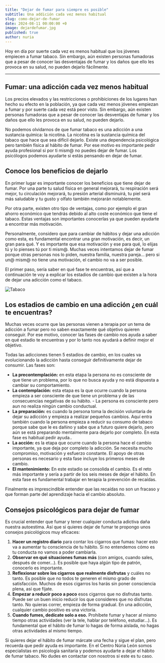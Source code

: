```yaml
---
title: "Dejar de fumar para siempre es posible"
subtitle: Una addición cada vez menos habitual
slug: como-dejar-de-fumar
date: 2024-08-11 00:00:00 +0
image: dejardefumar.jpg
published: true
author: nuria
---
```


Hoy en día por suerte cada vez es menos habitual que los jóvenes empiecen a fumar tabaco. Sin embargo, aún existen personas fumadoras que a pesar de conocer las desventajas de fumar y los daños que ello les provoca en su salud, no pueden dejarlo fácilmente.

---

## Fumar: una adicción cada vez menos habitual

Los precios elevados y las restricciones o prohibiciones de los lugares han hecho su efecto en la población, ya que cada vez menos jóvenes empiezan a fumar y por suerte cada vez está peor visto. Sin embargo, aún existen personas fumadoras que a pesar de conocer las desventajas de fumar y los daños que ello les provoca en su salud, no pueden dejarlo.

No podemos olvidarnos de que fumar tabaco es una adicción a una sustancia química: la nicotina. La nicotina es la sustancia química del tabaco que hace que sea difícil dejarlo. Existe una dependencia psicológica pero también física al hábito de fumar. Por ese motivo es importante pedir ayuda profesional si por ti mism@ no puedes dejar de fumar. Los psicólogos podemos ayudarte si estás pensando en dejar de fumar.

## Conoce los beneficios de dejarlo

En primer lugar es importante conocer los beneficios que tiene dejar de fumar. Por una parte tu salud física en general mejorará, tu respiración será mejor, tu circulación mejorará, tu presión arterial disminuirá, tu piel será más saludable y tu gusto y olfato también mejorarán notablemente.

Por otra parte, existen otro tipo de ventajas, como por ejemplo el gran ahorro económico que tendrás debido al alto coste económico que tiene el tabaco. Estas ventajas son importantes conocerlas ya que pueden ayudarte a encontrar más motivación.

Personalmente, considero que para cambiar de hábitos y dejar una adicción como esta, es fundamental encontrar una gran motivación, es decir, un gran para qué. Y es importante que esa motivación y ese para qué, lo elijas tú y lo pienses tú por ti mism@. Muchas veces intentamos dejar de fumar porque otras personas nos lo piden, nuestra familia, nuestra pareja… pero si un@ mism@ no tiene una motivación, el cambio no va a ser posible.

El primer paso, sería saber en qué fase te encuentras, así que a continuación te voy a explicar los estadios de cambio que existen a la hora de dejar una adicción como el tabaco.

![Tabaco](tabaco-dañino.jpg)

## Los estadios de cambio en una adicción ¿en cuál te encuentras?

Muchas veces ocurre que las personas vienen a terapia por un tema de adicción a fumar pero no saben exactamente qué objetivo quieren conseguir. Por ese motivo, conocer las fases de cambio nos ayuda a saber en qué estadio te encuentras y por lo tanto nos ayudará a definir mejor el objetivo.

Todas las adicciones tienen 5 estadios de cambio, en los cuales va evolucionando la adicción hasta conseguir definitivamente dejar de consumir. Las fases son:

- **La precontemplación:** en esta etapa la persona no es consciente de que tiene un problema, por lo que no busca ayuda y no está dispuesta a cambiar su comportamiento.
- **La contemplación:** esta etapa es la que ocurre cuando la persona empieza a ser consciente de que tiene un problema y de las consecuencias negativas de su hábito. - La persona es consciente pero aun no realiza ningún cambio conductual.
- **La preparación:** es cuando la persona toma la decisión voluntaria de dejar su adicción y empieza a realizar pequeños cambios. Aquí entra también cuando la persona empieza a reducir su consumo de tabaco porque sabe que le es dañino y sabe que a futuro quiere dejarlo, pero aún se está preparando mentalmente para dejarlo por completo. En esta fase es habitual pedir ayuda..
- **La acción:** es la etapa que ocurre cuando la persona hace el cambio importante, ya que deja por completo la adicción. Se necesita mucho compromiso, motivación y esfuerzo constante. El apoyo de otras personas es necesario y esta fase incluye los primeros meses de cambio.
- **El mantenimiento:** En este estadio se consolida el cambio. Es el reto más importante y sería a partir de los seis meses de dejar el hábito. En esta fase es fundamental trabajar en terapia la prevención de recaídas.

Finalmente es imprescindible entender que las recaídas no son un fracaso y que forman parte del aprendizaje hacia el cambio absoluto.

## Consejos psicológicos para dejar de fumar

Es crucial entender que fumar y tener cualquier conducta adictiva daña nuestra autoestima. Así que si quieres dejar de fumar te propongo unos consejos psicológicos muy eficaces:

1. **Hacer un registro diario** para contar los cigarros que fumas: hacer esto va a aumentar tu consciencia de tu hábito. Si no entendemos cómo es tu conducta no vamos a poder cambiarla.
2. **Observar en qué situaciones fumas más** (con amigos, cuando sales, después de comer…). Es posible que haya algún tipo de patrón, conocerlo es importante.
3. **Reflexionar sobre los cigarros que realmente disfrutas** y cuáles no tanto. Es posible que no todos te generen el mismo grado de satisfacción. Muchos de esos cigarros los harás sin poner consciencia plena, así que fíjate.
4. **Empezar a reducir poco a poco** esos cigarros que no disfrutas tanto. Puede ser un buen inicio reducir los que consideres que no disfrutas tanto. No quieras correr, empieza de forma gradual. En una adicción, cualquier cambio positivo es una victoria.
5. **Cuando fumes, dedícate solo a eso.** Prohíbete fumar y hacer al mismo tiempo otras actividades (ver la tele, hablar por teléfono, estudiar…). Es fundamental que el hábito de fumar lo hagas de forma aislada, no hagas otras actividades al mismo tiempo.

Si quieres dejar el hábito de fumar márcate una fecha y sigue el plan, pero recuerda que pedir ayuda es importante. En el Centro Núria León somos especialistas en psicología sanitaria y podemos ayudarte a dejar el hábito de fumar tabaco. No dudes en contactar con nosotros si este es tu caso.
